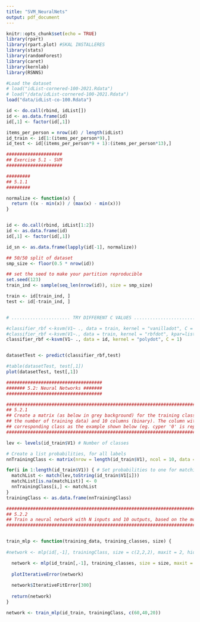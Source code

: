 ```yaml
---
title: "SVM_NeuralNets"
output: pdf_document
---
```


```r
knitr::opts_chunk$set(echo = TRUE)
library(rpart)
library(rpart.plot) #SKAL INSTALLERES
library(stats)
library(randomForest)
library(caret)
library(kernlab)
library(RSNNS)
```

```r
#Load the dataset
# load("idList-cornered-100-2021.Rdata")
# load("/data/idList-cornered-100-2021.Rdata")
load("data/idList-co-100.Rdata")

id <- do.call(rbind, idList[])
id <- as.data.frame(id)
id[,1] <- factor(id[,1])

items_per_person = nrow(id) / length(idList)
id_train <- id[1:(items_per_person*9),]
id_test <- id[(items_per_person*9 + 1):(items_per_person*13),]
```


```r
#####################
## Exercise 5.1 - SVM
#####################

#########
## 5.1.1
#########

normalize <- function(x) {
  return ((x - min(x)) / (max(x) - min(x)))
}


id <- do.call(rbind, idList[1:2])
id <- as.data.frame(id)
id[,1] <- factor(id[,1])

id_sn <- as.data.frame(lapply(id[-1], normalize))

## 50/50 split of dataset
smp_size <- floor(0.5 * nrow(id))

## set the seed to make your partition reproducible
set.seed(123)
train_ind <- sample(seq_len(nrow(id)), size = smp_size)

train <- id[train_ind, ]
test <- id[-train_ind, ]


# ...................... TRY DIFFERENT C VALUES ................................................

#classifier_rbf <-ksvm(V1~ ., data = train, kernel = "vanilladot", C = 1)
#classifier_rbf <-ksvm(V1~., data = train, kernel = "rbfdot", kpar=list(sigma=0.05), C = 1)
classifier_rbf <-ksvm(V1~ ., data = id, kernel = "polydot", C = 1)


datasetTest <- predict(classifier_rbf,test)

#table(datasetTest, test[,1])
plot(datasetTest, test[,1])


```

```r
####################################
####### 5.2: Neural Networks ####### 
####################################

#######################################################################################################
## 5.2.1
## Create a matrix (as below in grey background) for the training classes. It has N rows (the same as 
## the number of training data) and 10 columns (binary). The column with '1' marks the 
## corresponding class as the example shown below (eg. cyper '0' is represented by '1000000000').
#######################################################################################################

lev <- levels(id_train$V1) # Number of classes

# Create a list probabilities, for all labels
nnTrainingClass <- matrix(nrow = length(id_train$V1), ncol = 10, data = 0) 

for(i in 1:length(id_train$V1)) { # Set probabilities to one for matching class
  matchList <- match(lev,toString(id_train$V1[i]))
  matchList[is.na(matchList)] <- 0
  nnTrainingClass[i,] <- matchList
}
trainingClass <- as.data.frame(nnTrainingClass)

```

```r
############################################################################################
## 5.2.2
## Train a neural network with N inputs and 10 outputs, based on the modified training data.
############################################################################################


train_mlp <- function(training_data, training_classes, size) {
  
#network <- mlp(id[,-1], trainingClass, size = c(2,2,2), maxit = 2, hiddenActFunc = "Act_TanH", learnFunc="Std_Backpropagation", learnFuncParams = c(0.01,0))

  network <- mlp(id_train[,-1], training_classes, size = size, maxit = 300, hiddenActFunc = "Act_TanH", learnFunc="Std_Backpropagation", learnFuncParams = c(0.01,0))
  
  plotIterativeError(network)
  
  network$IterativeFitError[300]
  
  return(network)
}

network <- train_mlp(id_train, trainingClass, c(60,40,20))

```




